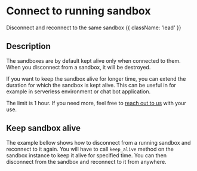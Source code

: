 # Connect to running sandbox

Disconnect and reconnect to the same sandbox {{ className: 'lead' }}

## Description

The sandboxes are by default kept alive only when connected to them. When you disconnect from a sandbox, it will be destroyed.

If you want to keep the sandbox alive for longer time, you can extend the duration for which the sandbox is kept alive. This can be useful in for example in serverless environment or chat bot application.

The limit is 1 hour. If you need more, feel free to [reach out to us](/getting-help) with your use.

## Keep sandbox alive

The example bellow shows how to disconnect from a running sandbox and reconnect to it again.
You will have to call `keep_alive` method on the sandbox instance to keep it alive for specified time. You can then disconnect from the sandbox and reconnect to it from anywhere.

<CodeGroupAutoload
  path="reconnect/reconnect"
  isRunnable={false}
/>
